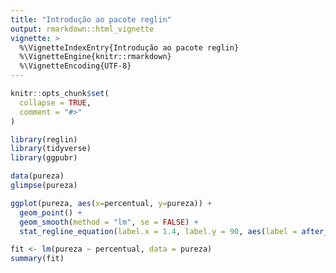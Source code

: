 ```yaml
---
title: "Introdução ao pacote reglin"
output: rmarkdown::html_vignette
vignette: >
  %\VignetteIndexEntry{Introdução ao pacote reglin}
  %\VignetteEngine{knitr::rmarkdown}
  %\VignetteEncoding{UTF-8}
---
```


```r
knitr::opts_chunk$set(
  collapse = TRUE,
  comment = "#>"
)
```


```r
library(reglin)
library(tidyverse)
library(ggpubr)

data(pureza)
glimpse(pureza)

ggplot(pureza, aes(x=percentual, y=pureza)) +
  geom_point() +
  geom_smooth(method = "lm", se = FALSE) +
  stat_regline_equation(label.x = 1.4, label.y = 90, aes(label = after_stat(eq.label))) 

fit <- lm(pureza ~ percentual, data = pureza)
summary(fit)
```


